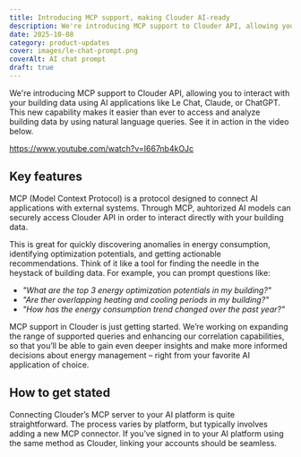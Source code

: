 ```yaml
---
title: Introducing MCP support, making Clouder AI-ready
description: We're introducing MCP support to Clouder API, allowing you to interact with your building data using AI applications like Le Chat, Claude, or ChatGPT. This new capability makes it easier than ever to access and analyze building data by using natural language queries. Discover anomalies in energy consumption, identify optimization potentials, and get actionable recommendations.
date: 2025-10-08
category: product-updates
cover: images/le-chat-prompt.png
coverAlt: AI chat prompt
draft: true
---
```


We're introducing MCP support to Clouder API, allowing you to interact with your building data using AI applications like Le Chat, Claude, or ChatGPT. This new capability makes it easier than ever to access and analyze building data by using natural language queries. See it in action in the video below.

https://www.youtube.com/watch?v=I667nb4kOJc

## Key features


MCP (Model Context Protocol) is a protocol designed to connect AI applications with external systems. Through MCP, auhtorized AI models can securely access Clouder API in order to interact directly with your building data.

This is great for quickly discovering anomalies in energy consumption, identifying optimization potentials, and getting actionable recommendations. Think of it like a tool for finding the needle in the heystack of building data. For example, you can prompt questions like:

- _"What are the top 3 energy optimization potentials in my building?"_
- _"Are ther overlapping heating and cooling periods in my building?"_
- _"How has the energy consumption trend changed over the past year?"_

MCP support in Clouder is just getting started. We’re working on expanding the range of supported queries and enhancing our correlation capabilities, so that you’ll be able to gain even deeper insights and make more informed decisions about energy management – right from your favorite AI application of choice.


## How to get stated

Connecting Clouder’s MCP server to your AI platform is quite straightforward. The process varies by platform, but typically involves adding a new MCP connector. If you’ve signed in to your AI platform using the same method as Clouder, linking your accounts should be seamless.
